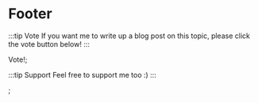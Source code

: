 
# Footer

:::tip Vote
If you want me to write up a blog post on this topic, please click the vote button below!
:::

<Vote color="#25c2a0">Vote!</Vote>;

:::tip Support
Feel free to support me too :)
:::

<Support/>;